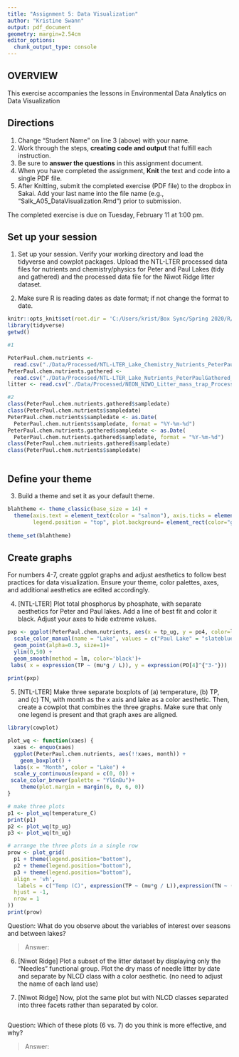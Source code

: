 ```yaml
---
title: "Assignment 5: Data Visualization"
author: "Kristine Swann"
output: pdf_document
geometry: margin=2.54cm
editor_options: 
  chunk_output_type: console
---
```


## OVERVIEW

This exercise accompanies the lessons in Environmental Data Analytics on Data Visualization 

## Directions
1. Change "Student Name" on line 3 (above) with your name.
3. Work through the steps, **creating code and output** that fulfill each instruction.
4. Be sure to **answer the questions** in this assignment document.
6. When you have completed the assignment, **Knit** the text and code into a single PDF file.
8. After Knitting, submit the completed exercise (PDF file) to the dropbox in Sakai. Add your last name into the file name (e.g., "Salk_A05_DataVisualization.Rmd") prior to submission.

The completed exercise is due on Tuesday, February 11 at 1:00 pm.



## Set up your session 
1. Set up your session. Verify your working directory and load the tidyverse and cowplot packages. Upload the NTL-LTER processed data files for nutrients and chemistry/physics for Peter and Paul Lakes (tidy and gathered) and the processed data file for the Niwot Ridge litter dataset. 

2. Make sure R is reading dates as date format; if not change the format to date.
```r
knitr::opts_knit$set(root.dir = 'C:/Users/krist/Box Sync/Spring 2020/R/Environmental_Data_Analytics_2020')
library(tidyverse)
getwd()
```

```r
#1

PeterPaul.chem.nutrients <- 
  read.csv("./Data/Processed/NTL-LTER_Lake_Chemistry_Nutrients_PeterPaul_Processed.csv")
PeterPaul.chem.nutrients.gathered <-
  read.csv("./Data/Processed/NTL-LTER_Lake_Nutrients_PeterPaulGathered_Processed.csv")
litter <- read.csv("./Data/Processed/NEON_NIWO_Litter_mass_trap_Processed.csv")

#2
class(PeterPaul.chem.nutrients.gathered$sampledate)
class(PeterPaul.chem.nutrients$sampledate)
PeterPaul.chem.nutrients$sampledate <- as.Date(
  PeterPaul.chem.nutrients$sampledate, format = "%Y-%m-%d")
PeterPaul.chem.nutrients.gathered$sampledate <- as.Date(
  PeterPaul.chem.nutrients.gathered$sampledate, format = "%Y-%m-%d")
class(PeterPaul.chem.nutrients.gathered$sampledate)
class(PeterPaul.chem.nutrients$sampledate)



```
## Define your theme
3. Build a theme and set it as your default theme.

```r

blahtheme <- theme_classic(base_size = 14) +
  theme(axis.text = element_text(color = "salmon"), axis.ticks = element_line(colour = 'darkseagreen4', size = 2, linetype = 'dashed'), axis.ticks.length = unit(1, "cm"),
        legend.position = "top", plot.background= element_rect(color="gold")) #I'm sorry, but 'laser' and 'canary' should totally be colors. 
        
theme_set(blahtheme)        

```

## Create graphs
For numbers 4-7, create ggplot graphs and adjust aesthetics to follow best practices for data visualization. Ensure your theme, color palettes, axes, and additional aesthetics are edited accordingly.

4. [NTL-LTER] Plot total phosphorus by phosphate, with separate aesthetics for Peter and Paul lakes. Add a line of best fit and color it black. Adjust your axes to hide extreme values.

```r


pxp <- ggplot(PeterPaul.chem.nutrients, aes(x = tp_ug, y = po4, color=lakename))+
  scale_color_manual(name = "Lake", values = c("Paul Lake" = "slateblue3", "Peter Lake" = "darkgoldenrod2"))+
  geom_point(alpha=0.3, size=1)+ 
  ylim(0,50) +
  geom_smooth(method = lm, color='black')+
 labs( x = expression(TP ~ (mu*g / L)), y = expression(PO[4]^{"3-"})) 
  
print(pxp)


```


5. [NTL-LTER] Make three separate boxplots of (a) temperature, (b) TP, and (c) TN, with month as the x axis and lake as a color aesthetic. Then, create a cowplot that combines the three graphs. Make sure that only one legend is present and that graph axes are aligned.

```r
library(cowplot)

plot_wq <- function(xaes) {
  xaes <- enquo(xaes)
  ggplot(PeterPaul.chem.nutrients, aes(!!xaes, month)) +
    geom_boxplot() +
  labs(x = "Month", color = "Lake") +
  scale_y_continuous(expand = c(0, 0)) +
 scale_color_brewer(palette = "YlGnBu")+
    theme(plot.margin = margin(6, 0, 6, 0))
}

# make three plots
p1 <- plot_wq(temperature_C)
print(p1)
p2 <- plot_wq(tp_ug) 
p3 <- plot_wq(tn_ug)

# arrange the three plots in a single row
prow <- plot_grid(
  p1 + theme(legend.position="bottom"),
  p2 + theme(legend.position="bottom"),
  p3 + theme(legend.position="bottom"),
  align = 'vh',
   labels = c("Temp (C)", expression(TP ~ (mu*g / L)),expression(TN ~ (mu*g / L)),
  hjust = -1,
  nrow = 1
))
print(prow)


```

Question: What do you observe about the variables of interest over seasons and between lakes? 

> Answer: 

6. [Niwot Ridge] Plot a subset of the litter dataset by displaying only the "Needles" functional group. Plot the dry mass of needle litter by date and separate by NLCD class with a color aesthetic. (no need to adjust the name of each land use)

7. [Niwot Ridge] Now, plot the same plot but with NLCD classes separated into three facets rather than separated by color. 

```r



```

Question: Which of these plots (6 vs. 7) do you think is more effective, and why? 

> Answer: 